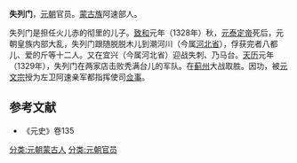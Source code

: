'''失列门'''，[[元朝|元朝]]官员。[[蒙古族|蒙古族]]阿速部人。

失列门是担任火儿赤的彻里的儿子。[[致和|致和]]元年（1328年）秋，[[元泰定帝|元泰定帝]]死后，元朝皇族内部大乱，失列门跟随脱脱木儿到潮河川（今属[[河北省|河北省]]），俘获完者八都儿、爱的斤等十二人。又在宜兴（今属河北省）迎战失刺、乃马台。[[天历_(元朝)|天历]]元年（1329年），失列门在两家店击败秃满台儿的军队。在[[蓟州|蓟州]]大战取胜。因功，被[[元文宗|元文宗]]授为左卫阿速亲军都指挥使司[[佥事|佥事]]。
==参考文献==
* 《元史》卷135
[[分类:元朝蒙古人|分类:元朝蒙古人]]
[[分类:元朝官员|分类:元朝官员]]
